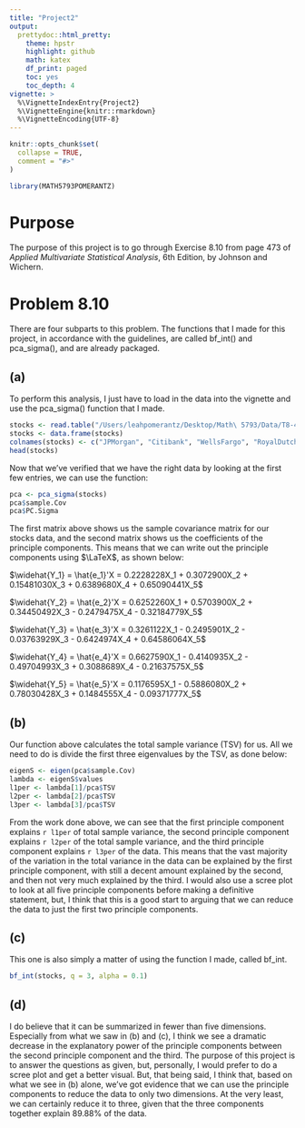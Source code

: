 ```yaml
---
title: "Project2"
output: 
  prettydoc::html_pretty:
    theme: hpstr
    highlight: github
    math: katex
    df_print: paged
    toc: yes
    toc_depth: 4
vignette: >
  %\VignetteIndexEntry{Project2}
  %\VignetteEngine{knitr::rmarkdown}
  %\VignetteEncoding{UTF-8}
---
```


```r
knitr::opts_chunk$set(
  collapse = TRUE,
  comment = "#>"
)
```

```r
library(MATH5793POMERANTZ)
```

# Purpose

The purpose of this project is to go through Exercise 8.10 from page 473 of *Applied Multivariate Statistical Analysis*, 6th Edition, by Johnson and Wichern.

# Problem 8.10

There are four subparts to this problem. The functions that I made for this project, in accordance with the guidelines, are called bf_int() and pca_sigma(), and are already packaged.

## (a) 

To perform this analysis, I just have to load in the data into the vignette and use the pca_sigma() function that I made.

```r
stocks <- read.table("/Users/leahpomerantz/Desktop/Math\ 5793/Data/T8-4.DAT")
stocks <- data.frame(stocks)
colnames(stocks) <- c("JPMorgan", "Citibank", "WellsFargo", "RoyalDutchShell", "ExxonMobil")
head(stocks)
```

Now that we've verified that we have the right data by looking at the first few entries, we can use the function:

```r
pca <- pca_sigma(stocks)
pca$sample.Cov
pca$PC.Sigma
```

The first matrix above shows us the sample covariance matrix for our stocks data, and the second matrix shows us the coefficients of the principle components. This means that we can write out the principle components using $\LaTeX$, as shown below:

$\widehat{Y_1} = \hat{e_1}'X = 0.2228228X_1 + 0.3072900X_2 + 0.15481030X_3 + 0.6389680X_4 + 0.65090441X_5$

$\widehat{Y_2} = \hat{e_2}'X = 0.6252260X_1 + 0.5703900X_2 + 0.34450492X_3 - 0.2479475X_4 - 0.32184779X_5$

$\widehat{Y_3} = \hat{e_3}'X = 0.3261122X_1 - 0.2495901X_2 - 0.03763929X_3 - 0.6424974X_4 + 0.64586064X_5$

$\widehat{Y_4} = \hat{e_4}'X = 0.6627590X_1 - 0.4140935X_2 - 0.49704993X_3 + 0.3088689X_4 - 0.21637575X_5$

$\widehat{Y_5} = \hat{e_5}'X = 0.1176595X_1 - 0.5886080X_2 + 0.78030428X_3 + 0.1484555X_4 - 0.09371777X_5$


## (b)

Our function above calculates the total sample variance (TSV) for us. All we need to do is divide the first three eigenvalues by the TSV, as done below:

```r
eigenS <- eigen(pca$sample.Cov)
lambda <- eigenS$values
l1per <- lambda[1]/pca$TSV
l2per <- lambda[2]/pca$TSV
l3per <- lambda[3]/pca$TSV
```

From the work done above, we can see that the first principle component explains `r l1per` of total sample variance, the second principle component explains `r l2per` of the total sample variance, and the third principle component explains `r l3per` of the data. This means that the vast majority of the variation in the total variance in the data can be explained by the first principle component, with still a decent amount explained by the second, and then not very much explained by the third. I would also use a scree plot to look at all five principle components before making a definitive statement, but, I think that this is a good start to arguing that we can reduce the data to just the first two principle components.


## (c)

This one is also simply a matter of using the function I made, called bf_int. 

```r
bf_int(stocks, q = 3, alpha = 0.1)
```


## (d)

I do believe that it can be summarized in fewer than five dimensions. Especially from what we saw in (b) and (c), I think we see a dramatic decrease in the explanatory power of the principle components between the second principle component and the third. The purpose of this project is to answer the questions as given, but, personally, I would prefer to do a scree plot and get a better visual. But, that being said, I think that, based on what we see in (b) alone, we've got evidence that we can use the principle components to reduce the data to only two dimensions. At the very least, we can certainly reduce it to three, given that the three components together explain 89.88% of the data. 










